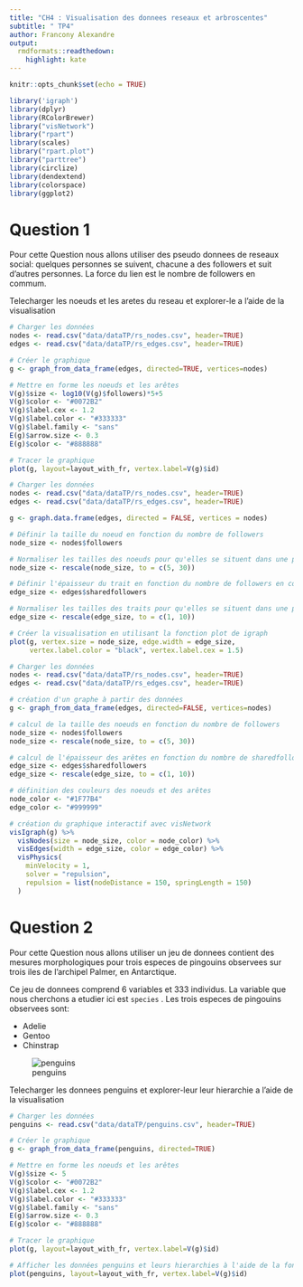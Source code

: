 ```yaml
---
title: "CH4 : Visualisation des donnees reseaux et arbroscentes"
subtitle: " TP4"
author: Francony Alexandre
output: 
  rmdformats::readthedown:
    highlight: kate
---
```


```r
knitr::opts_chunk$set(echo = TRUE)
```

```r
library('igraph')
library(dplyr)
library(RColorBrewer)
library("visNetwork")
library("rpart")
library(scales)
library("rpart.plot")
library("parttree")
library(circlize)
library(dendextend)
library(colorspace)
library(ggplot2)
```

# Question 1 

Pour cette Question nous allons utiliser des pseudo donnees de reseaux social: quelques personnes se suivent, chacune a des followers et suit d'autres personnes. La force du lien est le nombre de followers en commum.

Telecharger les noeuds et les aretes du reseau et explorer-le a l'aide de la visualisation  

```r
# Charger les données
nodes <- read.csv("data/dataTP/rs_nodes.csv", header=TRUE)
edges <- read.csv("data/dataTP/rs_edges.csv", header=TRUE)

# Créer le graphique
g <- graph_from_data_frame(edges, directed=TRUE, vertices=nodes)

# Mettre en forme les noeuds et les arêtes
V(g)$size <- log10(V(g)$followers)*5+5
V(g)$color <- "#0072B2"
V(g)$label.cex <- 1.2
V(g)$label.color <- "#333333"
V(g)$label.family <- "sans"
E(g)$arrow.size <- 0.3
E(g)$color <- "#888888"

# Tracer le graphique
plot(g, layout=layout_with_fr, vertex.label=V(g)$id)
```

```r
# Charger les données
nodes <- read.csv("data/dataTP/rs_nodes.csv", header=TRUE)
edges <- read.csv("data/dataTP/rs_edges.csv", header=TRUE)

g <- graph.data.frame(edges, directed = FALSE, vertices = nodes)

# Définir la taille du noeud en fonction du nombre de followers
node_size <- nodes$followers

# Normaliser les tailles des noeuds pour qu'elles se situent dans une plage de valeurs raisonnables
node_size <- rescale(node_size, to = c(5, 30))

# Définir l'épaisseur du trait en fonction du nombre de followers en commun
edge_size <- edges$sharedfollowers

# Normaliser les tailles des traits pour qu'elles se situent dans une plage de valeurs raisonnables
edge_size <- rescale(edge_size, to = c(1, 10))

# Créer la visualisation en utilisant la fonction plot de igraph
plot(g, vertex.size = node_size, edge.width = edge_size, 
     vertex.label.color = "black", vertex.label.cex = 1.5)
```
  
```r
# Charger les données
nodes <- read.csv("data/dataTP/rs_nodes.csv", header=TRUE)
edges <- read.csv("data/dataTP/rs_edges.csv", header=TRUE)

# création d'un graphe à partir des données
g <- graph_from_data_frame(edges, directed=FALSE, vertices=nodes)

# calcul de la taille des noeuds en fonction du nombre de followers
node_size <- nodes$followers
node_size <- rescale(node_size, to = c(5, 30))

# calcul de l'épaisseur des arêtes en fonction du nombre de sharedfollowers
edge_size <- edges$sharedfollowers
edge_size <- rescale(edge_size, to = c(1, 10))

# définition des couleurs des noeuds et des arêtes
node_color <- "#1F77B4"
edge_color <- "#999999"

# création du graphique interactif avec visNetwork
visIgraph(g) %>%
  visNodes(size = node_size, color = node_color) %>%
  visEdges(width = edge_size, color = edge_color) %>%
  visPhysics(
    minVelocity = 1,
    solver = "repulsion",
    repulsion = list(nodeDistance = 150, springLength = 150)
  )
```

# Question 2

Pour cette Question nous allons utiliser un jeu de donnees contient des mesures morphologiques pour trois especes de pingouins observees sur trois iles de l'archipel Palmer, en Antarctique.

Ce jeu de donnees comprend 6 variables et 333 individus. La variable que nous cherchons a etudier ici est `species` . Les trois especes de pingouins observees sont:

  * Adelie
  * Gentoo
  * Chinstrap

![penguins](data/penguins.png)

Telecharger les donnees penguins et explorer-leur leur hierarchie a l'aide de la visualisation  

```r
# Charger les données
penguins <- read.csv("data/dataTP/penguins.csv", header=TRUE)

# Créer le graphique
g <- graph_from_data_frame(penguins, directed=TRUE)

# Mettre en forme les noeuds et les arêtes
V(g)$size <- 5
V(g)$color <- "#0072B2"
V(g)$label.cex <- 1.2
V(g)$label.color <- "#333333"
V(g)$label.family <- "sans"
E(g)$arrow.size <- 0.3
E(g)$color <- "#888888"

# Tracer le graphique
plot(g, layout=layout_with_fr, vertex.label=V(g)$id)
```

```r
# Afficher les données penguins et leurs hierarchies à l'aide de la fonction plot de igraph de manière à identifier les variables qui permettent de séparer les espèces de pingouins
plot(penguins, layout=layout_with_fr, vertex.label=V(g)$id)
```